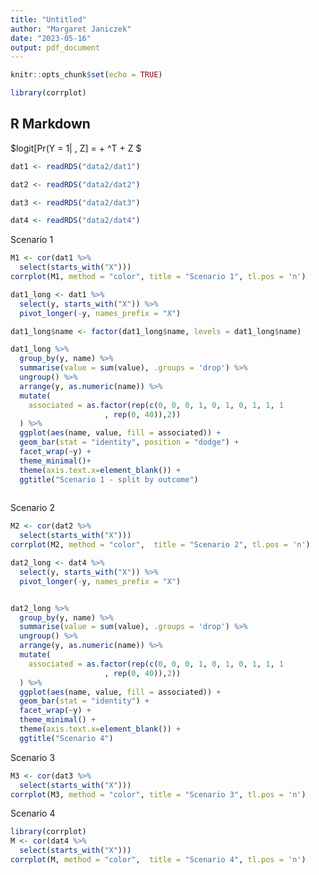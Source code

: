 ```yaml
---
title: "Untitled"
author: "Margaret Janiczek"
date: "2023-05-16"
output: pdf_document
---
```


```r
knitr::opts_chunk$set(echo = TRUE)

library(corrplot)
```

## R Markdown

$logit[Pr(Y = 1| \mathbf{X}, Z] = \alpha + \beta^T\mathbf{X} + \gamma Z $

```r
dat1 <- readRDS("data2/dat1")

dat2 <- readRDS("data2/dat2")

dat3 <- readRDS("data2/dat3")

dat4 <- readRDS("data2/dat4")


```

Scenario 1

```r

M1 <- cor(dat1 %>%
  select(starts_with("X")))
corrplot(M1, method = "color", title = "Scenario 1", tl.pos = 'n')

dat1_long <- dat1 %>%
  select(y, starts_with("X")) %>%
  pivot_longer(-y, names_prefix = "X") 

dat1_long$name <- factor(dat1_long$name, levels = dat1_long$name)

dat1_long %>%
  group_by(y, name) %>%
  summarise(value = sum(value), .groups = 'drop') %>%
  ungroup() %>%
  arrange(y, as.numeric(name)) %>%
  mutate(
    associated = as.factor(rep(c(0, 0, 0, 1, 0, 1, 0, 1, 1, 1
                     , rep(0, 40)),2))
  ) %>%
  ggplot(aes(name, value, fill = associated)) +
  geom_bar(stat = "identity", position = "dodge") +
  facet_wrap(~y) +
  theme_minimal()+ 
  theme(axis.text.x=element_blank()) +
  ggtitle("Scenario 1 - split by outcome")
  
```

Scenario 2

```r

M2 <- cor(dat2 %>%
  select(starts_with("X")))
corrplot(M2, method = "color",  title = "Scenario 2", tl.pos = 'n')

dat2_long <- dat4 %>%
  select(y, starts_with("X")) %>%
  pivot_longer(-y, names_prefix = "X") 


dat2_long %>%
  group_by(y, name) %>%
  summarise(value = sum(value), .groups = 'drop') %>%
  ungroup() %>%
  arrange(y, as.numeric(name)) %>%
  mutate(
    associated = as.factor(rep(c(0, 0, 0, 1, 0, 1, 0, 1, 1, 1
                     , rep(0, 40)),2))
  ) %>%
  ggplot(aes(name, value, fill = associated)) +
  geom_bar(stat = "identity") +
  facet_wrap(~y) +
  theme_minimal() + 
  theme(axis.text.x=element_blank()) +
  ggtitle("Scenario 4")
```

Scenario 3

```r

M3 <- cor(dat3 %>%
  select(starts_with("X")))
corrplot(M3, method = "color", title = "Scenario 3", tl.pos = 'n')
```

Scenario 4

```r

library(corrplot)
M <- cor(dat4 %>%
  select(starts_with("X")))
corrplot(M, method = "color",  title = "Scenario 4", tl.pos = 'n')
```


